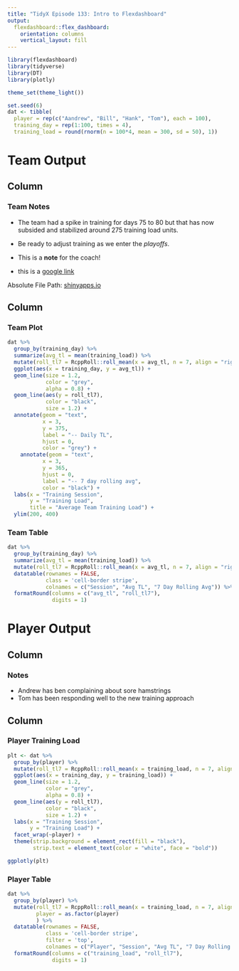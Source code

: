 ```yaml
---
title: "TidyX Episode 133: Intro to Flexdashboard"
output: 
  flexdashboard::flex_dashboard:
    orientation: columns
    vertical_layout: fill
---
```


```r
library(flexdashboard)
library(tidyverse)
library(DT)
library(plotly)

theme_set(theme_light())

set.seed(6)
dat <- tibble(
  player = rep(c("Aandrew", "Bill", "Hank", "Tom"), each = 100),
  training_day = rep(1:100, times = 4),
  training_load = round(rnorm(n = 100*4, mean = 300, sd = 50), 1))

```


Team Output
=======================================================================

Column {data-width=30}
-----------------------------------------------------------------------

### Team Notes

* The team had a spike in training for days 75 to 80 but that has now 
subsided and stabilized around 275 training load units.

* Be ready to adjust training as we enter the *playoffs*.

* This is a __note__ for the coach!

* this is a [google link](www.google.com)

Absolute File Path: <a href = "http://www.shinyapps.io/" target="_blank">shinyapps.io</a>

Column {data-width=70}
-----------------------------------------------------------------------

### Team Plot

```r

dat %>%
  group_by(training_day) %>%
  summarize(avg_tl = mean(training_load)) %>%
  mutate(roll_tl7 = RcppRoll::roll_mean(x = avg_tl, n = 7, align = "right", fill = NA)) %>%
  ggplot(aes(x = training_day, y = avg_tl)) +
  geom_line(size = 1.2,
            color = "grey",
            alpha = 0.8) +
  geom_line(aes(y = roll_tl7),
            color = "black",
            size = 1.2) +
  annotate(geom = "text",
           x = 3,
           y = 375,
           label = "-- Daily TL",
           hjust = 0,
           color = "grey") +
    annotate(geom = "text",
           x = 3,
           y = 365,
           hjust = 0,
           label = "-- 7 day rolling avg",
           color = "black") +
  labs(x = "Training Session",
       y = "Training Load",
       title = "Average Team Training Load") +
  ylim(200, 400)

```


### Team Table

```r

dat %>%
  group_by(training_day) %>%
  summarize(avg_tl = mean(training_load)) %>%
  mutate(roll_tl7 = RcppRoll::roll_mean(x = avg_tl, n = 7, align = "right", fill = NA)) %>%
  datatable(rownames = FALSE,
            class = 'cell-border stripe',
            colnames = c("Session", "Avg TL", "7 Day Rolling Avg")) %>%
  formatRound(columns = c("avg_tl", "roll_tl7"),
              digits = 1)

```



Player Output
======================================================================

Column {data-width=20}
-----------------------------------------------------------------------

### Notes

* Andrew has ben complaining about sore hamstrings
* Tom has been responding well to the new training approach

Column {data-width=80}
-----------------------------------------------------------------------

### Player Training Load

```r

plt <- dat %>%
  group_by(player) %>%
  mutate(roll_tl7 = RcppRoll::roll_mean(x = training_load, n = 7, align = "right", fill = NA)) %>%
  ggplot(aes(x = training_day, y = training_load)) +
  geom_line(size = 1.2,
            color = "grey",
            alpha = 0.8) +
  geom_line(aes(y = roll_tl7),
            color = "black",
            size = 1.2) +
  labs(x = "Training Session",
       y = "Training Load") +
  facet_wrap(~player) +
  theme(strip.background = element_rect(fill = "black"),
        strip.text = element_text(color = "white", face = "bold"))

ggplotly(plt)

```

### Player Table

```r

dat %>%
  group_by(player) %>%
  mutate(roll_tl7 = RcppRoll::roll_mean(x = training_load, n = 7, align = "right", fill = NA),
         player = as.factor(player)
         ) %>% 
  datatable(rownames = FALSE,
            class = 'cell-border stripe',
            filter = 'top',
            colnames = c("Player", "Session", "Avg TL", "7 Day Rolling Avg")) %>%
  formatRound(columns = c("training_load", "roll_tl7"),
              digits = 1)

```

